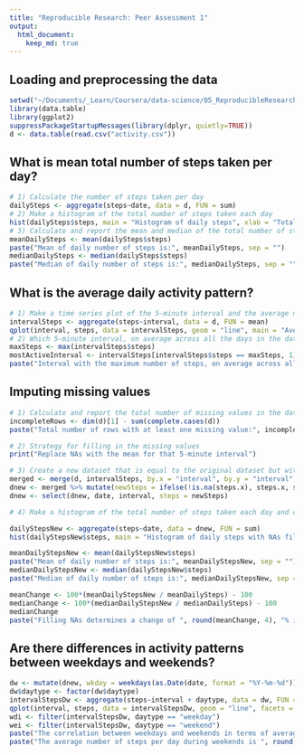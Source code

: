 ```yaml
---
title: "Reproducible Research: Peer Assessment 1"
output: 
  html_document:
    keep_md: true
---
```

## Loading and preprocessing the data
```r
setwd("~/Documents/_Learn/Coursera/data-science/05_ReproducibleResearch/RepData_PeerAssessment1")
library(data.table)
library(ggplot2)
suppressPackageStartupMessages(library(dplyr, quietly=TRUE))
d <- data.table(read.csv("activity.csv"))
```

## What is mean total number of steps taken per day?
```r
# 1) Calculate the number of steps taken per day
dailySteps <- aggregate(steps~date, data = d, FUN = sum)
# 2) Make a histogram of the total number of steps taken each day
hist(dailySteps$steps, main = "Histogram of daily steps", xlab = "Total number of steps per day")
# 3) Calculate and report the mean and median of the total number of steps taken per day
meanDailySteps <- mean(dailySteps$steps)
paste("Mean of daily number of steps is:", meanDailySteps, sep = "")
medianDailySteps <- median(dailySteps$steps)
paste("Median of daily number of steps is:", medianDailySteps, sep = "")
```

## What is the average daily activity pattern?
```r
# 1) Make a time series plot of the 5-minute interval and the average number of steps taken, averaged across all days
intervalSteps <- aggregate(steps~interval, data = d, FUN = mean)
qplot(interval, steps, data = intervalSteps, geom = "line", main = "Average number of steps taken for each 5-minute interval, across all days")
# 2) Which 5-minute interval, on average across all the days in the dataset, contains the maximum number of steps?
maxSteps <- max(intervalSteps$steps)
mostActiveInterval <- intervalSteps[intervalSteps$steps == maxSteps, 1]
paste("Interval with the maximum number of steps, on average across all days:", mostActiveInterval, sep = " ")
```


## Imputing missing values
```r
# 1) Calculate and report the total number of missing values in the dataset (i.e. the total number of rows with 𝙽𝙰s)
incompleteRows <- dim(d)[1] - sum(complete.cases(d))
paste("Total number of rows with at least one missing value:", incompleteRows, sep = " ")

# 2) Strategy for filling in the missing values
print("Replace NAs with the mean for that 5-minute interval")

# 3) Create a new dataset that is equal to the original dataset but with the missing data filled in.
merged <- merge(d, intervalSteps, by.x = "interval", by.y = "interval", all=TRUE)
dnew <- merged %>% mutate(newSteps = ifelse(!is.na(steps.x), steps.x, steps.y ))
dnew <- select(dnew, date, interval, steps = newSteps)

# 4) Make a histogram of the total number of steps taken each day and calculate and report the mean and median total number of steps taken per day. Do these values differ from the estimates from the first part of the assignment? What is the impact of imputing missing data on the estimates of the total daily number of steps?

dailyStepsNew <- aggregate(steps~date, data = dnew, FUN = sum)
hist(dailyStepsNew$steps, main = "Histogram of daily steps with NAs filled", xlab = "Total number of steps per day")

meanDailyStepsNew <- mean(dailyStepsNew$steps)
paste("Mean of daily number of steps is:", meanDailyStepsNew, sep = "")
medianDailyStepsNew <- median(dailyStepsNew$steps)
paste("Median of daily number of steps is:", medianDailyStepsNew, sep = "")

meanChange <- 100*(meanDailyStepsNew / meanDailySteps) - 100
medianChange <- 100*(medianDailyStepsNew / medianDailySteps) - 100
medianChange
paste("Filling NAs determines a change of ", round(meanChange, 4), "% in the mean and ", round(medianChange,4), "% in the median", sep = "")

```

## Are there differences in activity patterns between weekdays and weekends?
```r
dw <- mutate(dnew, wkday = weekdays(as.Date(date, format = "%Y-%m-%d")), daytype = ifelse(is.element(wkday, c("Saturday", "Sunday")), "weekend", "weekday")) 
dw$daytype <- factor(dw$daytype)
intervalStepsDw <- aggregate(steps~interval + daytype, data = dw, FUN = mean)
qplot(interval, steps, data = intervalStepsDw, geom = "line", facets = daytype~.)
wdi <- filter(intervalStepsDw, daytype == "weekday")
wei <- filter(intervalStepsDw, daytype == "weekend")
paste("The correlation between weekdays and weekends in terms of average number of steps by interval is ", round(cor(wei$steps, wdi$steps), 4), sep = "")
paste("The average number of steps per day during weekends is ", round(sum(wei$steps) / sum(wdi$steps), 2), "x vs weekdays", sep = "")
```